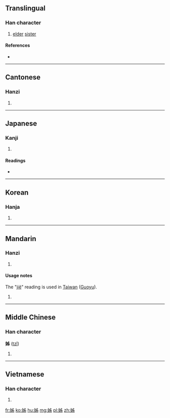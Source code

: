 {{also|姉|姐}}
==Translingual==

===Han character===
{{Han char|rn=38|rad=女|as=05|sn=8|four=4042<sub>7</sub>|canj=女中X竹 (VLXH)|ids=⿰[[女]][[𠂔]]}}

# [[elder]] [[sister]]

====References====
* {{Han ref|kx=0258.150|dkj=06164|dj=0523.200|hdz=21032.090|uh=59CA|ud=22986|bh=A96E|bd=43374}}

----

==Cantonese==

===Hanzi===
{{yue-hanzi|jyut=[[ze2]], [[zi2]]|y=je2, ji2}}

# {{defn|lang=yue|sort=女05}}

----

==Japanese==

===Kanji===
{{ja-kanji|grade=|rs=女05}}

# {{defn|lang=ja|sort=女05}}

====Readings====
* {{ja-readings|on=[[し]] (shi)|kun=[[あね]] (ane), [[はは]] (haha)}}

----

==Korean==

===Hanja===
{{ko-hanja|hangeul=자|rv=ja|mr=cha}}

# {{defn|lang=ko|sort=女05}}

----

==Mandarin==

===Hanzi===

# {{cmn-hanzi|pin=[[zǐ]] ([[zi3]]), [[jiě]] ([[jie3]])|wg=tzu<sup>3</sup>, chieh<sup>3</sup>}}

====Usage notes====
The "[[jiě]]" reading is used in [[Taiwan]] ([[Guoyu]]).

# {{defn|lang=cmn|sort=女05}}

----

==Middle Chinese==

===Han character===
'''姊''' ([[tzǐ]])

# {{defn|lang=zhx-mid|sort=女05}}

----

==Vietnamese==

===Han character===
{{vi-hantu|[[tỉ]], [[chị]], [[tỷ]]|rs=女05}}

# {{defn|lang=vi|sort=女05}}

[[fr:姊]]
[[ko:姊]]
[[hu:姊]]
[[mg:姊]]
[[pl:姊]]
[[zh:姊]]